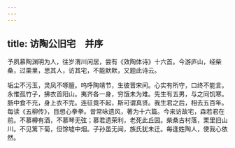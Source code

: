 ```yaml
---
---
---
```

title: 访陶公旧宅　并序
---



予夙慕陶渊明为人，往岁渭川闲居，尝有《效陶体诗》十六首。今游庐山，经柴桑，过栗里，思其人，访其宅，不能默默，又题此诗云。

垢尘不污玉，灵凤不啄膻。呜呼陶靖节，生彼晋宋间。心实有所守，口终不能言。永惟孤竹子，拂衣首阳山。夷齐各一身，穷饿未为难。先生有五男，与之同饥寒。肠中食不充，身上衣不完。连征竟不起，斯可谓真贤。我生君之后，相去五百年。每读《五柳传》，目想心拳拳。昔常咏遗风，著为十六篇。今来访故宅，森若君在前。不慕樽有酒，不慕琴无弦；慕君遗荣利，老死此丘园。柴桑古村落，栗里旧山川。不见篱下菊，但馀墟中烟。子孙虽无闻，族氏犹未迁。每逢姓陶人，使我心依然。